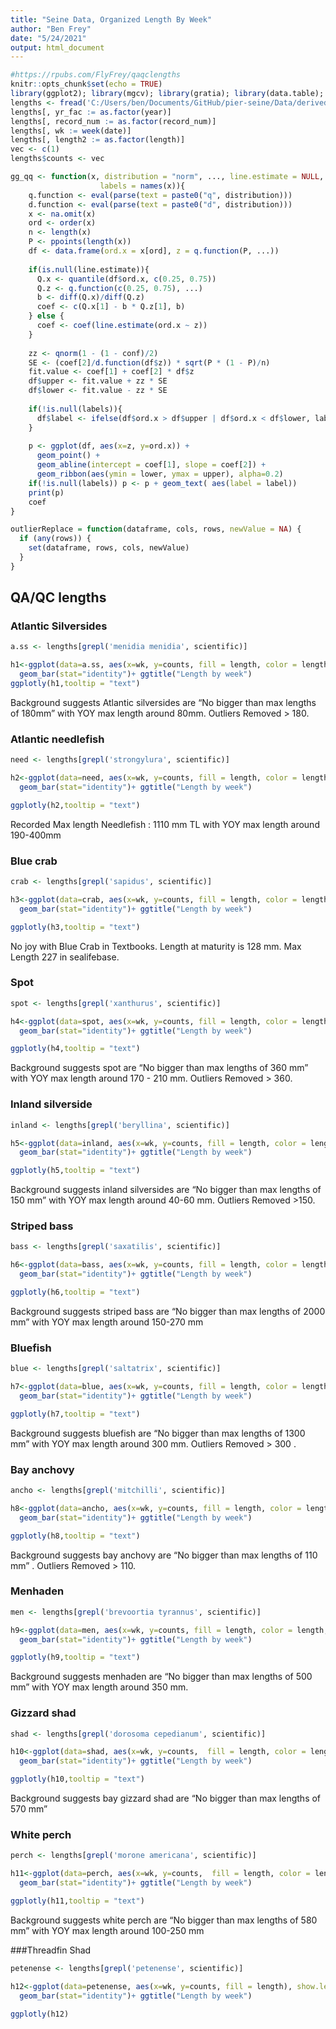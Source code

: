 ```yaml
---
title: "Seine Data, Organized Length By Week"
author: "Ben Frey"
date: "5/24/2021"
output: html_document
---
```


```r
#https://rpubs.com/FlyFrey/qaqclengths
knitr::opts_chunk$set(echo = TRUE)
library(ggplot2); library(mgcv); library(gratia); library(data.table); library(plotly) ;library(dplyr)
lengths <- fread('C:/Users/ben/Documents/GitHub/pier-seine/Data/derived/lengths2.csv')
lengths[, yr_fac := as.factor(year)]
lengths[, record_num := as.factor(record_num)]
lengths[, wk := week(date)]
lengths[, length2 := as.factor(length)]
vec <- c(1)
lengths$counts <- vec

gg_qq <- function(x, distribution = "norm", ..., line.estimate = NULL, conf = 0.95,
                    labels = names(x)){
    q.function <- eval(parse(text = paste0("q", distribution)))
    d.function <- eval(parse(text = paste0("d", distribution)))
    x <- na.omit(x)
    ord <- order(x)
    n <- length(x)
    P <- ppoints(length(x))
    df <- data.frame(ord.x = x[ord], z = q.function(P, ...))
    
    if(is.null(line.estimate)){
      Q.x <- quantile(df$ord.x, c(0.25, 0.75))
      Q.z <- q.function(c(0.25, 0.75), ...)
      b <- diff(Q.x)/diff(Q.z)
      coef <- c(Q.x[1] - b * Q.z[1], b)
    } else {
      coef <- coef(line.estimate(ord.x ~ z))
    }
    
    zz <- qnorm(1 - (1 - conf)/2)
    SE <- (coef[2]/d.function(df$z)) * sqrt(P * (1 - P)/n)
    fit.value <- coef[1] + coef[2] * df$z
    df$upper <- fit.value + zz * SE
    df$lower <- fit.value - zz * SE
    
    if(!is.null(labels)){ 
      df$label <- ifelse(df$ord.x > df$upper | df$ord.x < df$lower, labels[ord],"")
    }
    
    p <- ggplot(df, aes(x=z, y=ord.x)) +
      geom_point() + 
      geom_abline(intercept = coef[1], slope = coef[2]) +
      geom_ribbon(aes(ymin = lower, ymax = upper), alpha=0.2) 
    if(!is.null(labels)) p <- p + geom_text( aes(label = label))
    print(p)
    coef
}

outlierReplace = function(dataframe, cols, rows, newValue = NA) {
  if (any(rows)) {
    set(dataframe, rows, cols, newValue)
  }
}
```


## QA/QC lengths
### Atlantic Silversides

```r
a.ss <- lengths[grepl('menidia menidia', scientific)]

h1<-ggplot(data=a.ss, aes(x=wk, y=counts, fill = length, color = length,order = reorder(length2, -length), text = paste("Week:", wk,"Length:", length), show.legend=T)) +
  geom_bar(stat="identity")+ ggtitle("Length by week") 
ggplotly(h1,tooltip = "text")

```

Background suggests Atlantic silversides are "No bigger than max lengths of 180mm" with YOY max length around 80mm. Outliers Removed > 180.

### Atlantic needlefish
```r
need <- lengths[grepl('strongylura', scientific)]

h2<-ggplot(data=need, aes(x=wk, y=counts, fill = length, color = length, order = reorder(length2, -length), text = paste("Week:", wk,"Length:", length), show.legend=T)) +
  geom_bar(stat="identity")+ ggtitle("Length by week") 

ggplotly(h2,tooltip = "text")

```
Recorded Max length Needlefish : 1110 mm TL with YOY max length around 190-400mm

### Blue crab
```r
crab <- lengths[grepl('sapidus', scientific)]

h3<-ggplot(data=crab, aes(x=wk, y=counts, fill = length, color = length, order = reorder(length2, -length), text = paste("Week:", wk,"Length:", length), show.legend=T)) +
  geom_bar(stat="identity")+ ggtitle("Length by week") 

ggplotly(h3,tooltip = "text")
```
No joy with Blue Crab in Textbooks. Length at maturity is 128 mm.  Max Length 227 in sealifebase.

### Spot
```r
spot <- lengths[grepl('xanthurus', scientific)]

h4<-ggplot(data=spot, aes(x=wk, y=counts, fill = length, color = length, order = reorder(length2, -length), text = paste("Week:", wk,"Length:", length), show.legend=T))+
  geom_bar(stat="identity")+ ggtitle("Length by week") 

ggplotly(h4,tooltip = "text")
```
Background suggests spot are "No bigger than max lengths of 360 mm" with YOY max length around 170 - 210 mm. Outliers Removed > 360.


### Inland silverside
```r
inland <- lengths[grepl('beryllina', scientific)]

h5<-ggplot(data=inland, aes(x=wk, y=counts, fill = length, color = length, order = reorder(length2, -length), text = paste("Week:", wk,"Length:", length), show.legend=T)) +
  geom_bar(stat="identity")+ ggtitle("Length by week") 

ggplotly(h5,tooltip = "text")
```
Background suggests inland silversides are "No bigger than max lengths of 150 mm" with YOY max length around 40-60 mm. Outliers Removed >150.

### Striped bass
```r
bass <- lengths[grepl('saxatilis', scientific)]

h6<-ggplot(data=bass, aes(x=wk, y=counts, fill = length, color = length, order = reorder(length2, -length), text = paste("Week:", wk,"Length:", length), show.legend=T)) +
  geom_bar(stat="identity")+ ggtitle("Length by week") 

ggplotly(h6,tooltip = "text")
```
Background suggests striped bass are "No bigger than max lengths of 2000 mm" with YOY max length around 150-270 mm

### Bluefish
```r
blue <- lengths[grepl('saltatrix', scientific)]

h7<-ggplot(data=blue, aes(x=wk, y=counts, fill = length, color = length, order = reorder(length2, -length), text = paste("Week:", wk,"Length:", length), show.legend=T)) +
  geom_bar(stat="identity")+ ggtitle("Length by week") 

ggplotly(h7,tooltip = "text")
```
Background suggests bluefish are "No bigger than max lengths of 1300 mm" with YOY max length around 300 mm. Outliers Removed > 300 .

### Bay anchovy
```r
ancho <- lengths[grepl('mitchilli', scientific)]

h8<-ggplot(data=ancho, aes(x=wk, y=counts, fill = length, color = length, order = reorder(length2, -length), text = paste("Week:", wk,"Length:", length), show.legend=T)) +
  geom_bar(stat="identity")+ ggtitle("Length by week") 

ggplotly(h8,tooltip = "text")
```
Background suggests bay anchovy are "No bigger than max lengths of 110 mm" . Outliers Removed > 110.



### Menhaden
```r
men <- lengths[grepl('brevoortia tyrannus', scientific)]

h9<-ggplot(data=men, aes(x=wk, y=counts, fill = length, color = length, order = reorder(length2, -length), text = paste("Week:", wk,"Length:", length), show.legend=T)) +
  geom_bar(stat="identity")+ ggtitle("Length by week") 

ggplotly(h9,tooltip = "text")
```

Background suggests menhaden are "No bigger than max lengths of 500 mm" with YOY max length around 350 mm. 

### Gizzard shad
```r
shad <- lengths[grepl('dorosoma cepedianum', scientific)]

h10<-ggplot(data=shad, aes(x=wk, y=counts,  fill = length, color = length, order = reorder(length2, -length), text = paste("Week:", wk,"Length:", length), show.legend=T))+
  geom_bar(stat="identity")+ ggtitle("Length by week") 

ggplotly(h10,tooltip = "text")
```
Background suggests bay gizzard shad are "No bigger than max lengths of 570 mm" 

### White perch
```r
perch <- lengths[grepl('morone americana', scientific)]

h11<-ggplot(data=perch, aes(x=wk, y=counts,  fill = length, color = length, order = reorder(length2, -length), text = paste("Week:", wk,"Length:", length), show.legend=T))+
  geom_bar(stat="identity")+ ggtitle("Length by week") 

ggplotly(h11,tooltip = "text")
```
Background suggests white perch are "No bigger than max lengths of 580 mm" with YOY max length around 100-250 mm



###Threadfin Shad
```r
petenense <- lengths[grepl('petenense', scientific)]

h12<-ggplot(data=petenense, aes(x=wk, y=counts, fill = length), show.legend=FALSE) +
  geom_bar(stat="identity")+ ggtitle("Length by week") 

ggplotly(h12)
```
